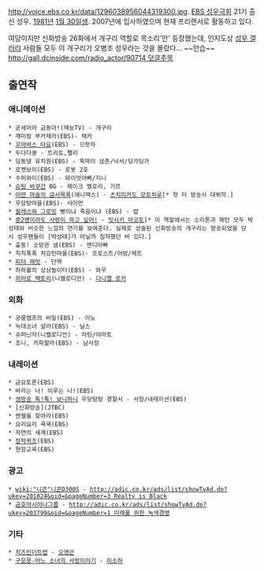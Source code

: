 http://voice.ebs.co.kr/data/1296038956044319300.jpg.
[[EBS 성우극회]] 21기 출신 성우. [[1981년]] [[1월 30일]]생. 2007년에 입사하였으며 현재 프리랜서로 활동하고 있다.

여담이지만 신화방송 26화에서 개구리 역할로 목소리'만' 등장했는데, 인지도상 [[성우 갤러리]] 사람들 모두 이 개구리가 오병조 성우라는 것을 몰랐다... ~~안습~~ [[http://gall.dcinside.com/radio_actor/90714 덧글주목]]

== 출연작 ==
=== 애니메이션 ===
 * 굳세어라 금동아!(재능TV) - 개구리
 * 깨미랑 부카채카(EBS)- 채카
 * [[꼬마버스 타요]](EBS) - 으랏차
 * 두다다쿵 - 트리토,펠리
 * 딩동댕 유치원(EBS) - 뚝딱이 삼촌/낙서/딩가딩가
 * 로켓보이(EBS) - 로봇 2호
 * 수퍼와이(EBS) - 와이엇아빠/지니
 * [[슈팅 바쿠간]] BG - 제이크 밸로리, 기르
 * [[어떤 마술의 금서목록]](애니맥스) - [[츠치미카도 모토하루]][* 첫 타 방송사 대뷔작.]
 * 우당탕마을(EBS)- 사이먼
 * [[월레스와 그로밋]] 빵이냐 죽음이냐 (EBS) - 밥
 * [[중2병이라도 사랑이 하고 싶어!]] - [[잇시키 마코토]][* 이 역할에서는 소리톤과 패턴 모두 박성태와 비슷한 느낌의 연기를 보여준다. 실제로 상술된 신화방송의 개구리는 방송되었을 당시 성우팬들이 [박성태]가 아닐까 짐작했던 바 있다.]
 * 출동! 소방관 샘(EBS) - 맨디아빠
 * 칙칙폭폭 처깅턴마을(EBS)- 프로스트/어빙/제트
 * [[피터 래빗]] - 단역
 * 하하볼의 상상놀이터(EBS) - 와우
 * [[히어로 팩토리]](니켈로디언) - [[다니엘 로카]]
=== 외화 ===
 * 공룡캠프의 비밀(EBS) - 이노
 * 늑대소녀 살라(EBS) - 닐스
 * 슈퍼닌자(니켈로디언) - 마틴/야마토
 * 조니, 카파할라(EBS) - 남사장
=== 내레이션 ===
 * 금요토론(EBS)
 * 바라는 나! 이루는 나!(EBS)
 * [[생방송 톡!톡! 보니하니]] 우당탕탕 경찰서 - 서장/내레이션(EBS)
 * [신화방송](JTBC)
 * 엔젤을 찾아라(EBS)
 * 요리요리 쿡쿡(EBS)
 * 자연의 세계(EBS)
 * [[장학퀴즈]](EBS)
 * 현장교육(EBS)
=== 광고 ===
 * [[wiki:"니콘"니콘D300S]] - [[http://adic.co.kr/ads/list/showTvAd.do?ukey=201024&oid=&pageNumber=3 Realty is Black]]
 * [[금호아시아나그룹]] - [[http://adic.co.kr/ads/list/showTvAd.do?ukey=203799&oid=&pageNumber=1 미래를 위한 녹색경영]]
=== 기타 ===
 * [[치즈인더트랩]] - [[오영곤]]
 * [[구운몽-어느 소녀의 사랑이야기]] - [[이소하]]
